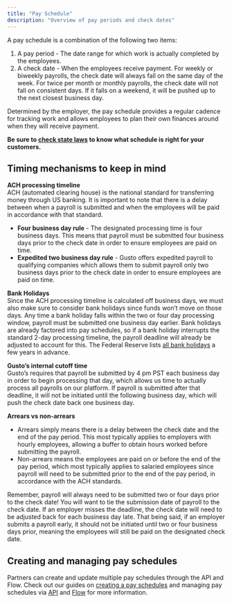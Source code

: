 ```yaml
---
title: "Pay Schedule"
description: "Overview of pay periods and check dates"
---
```

A pay schedule is a combination of the following two items:

1.  A pay period - The date range for which work is actually completed by the employees.
2.  A check date - When the employees receive payment. For weekly or biweekly payrolls, the check date will always fall on the same day of the week. For twice per month or monthly payrolls, the check date will not fall on consistent days. If it falls on a weekend, it will be pushed up to the next closest business day.

Determined by the employer, the pay schedule provides a regular cadence for tracking work and allows employees to plan their own finances around when they will receive payment.

**Be sure to [check state laws](https://www.dol.gov/agencies/whd/state/payday)
 to know what schedule is right for your customers.**

## Timing mechanisms to keep in mind

**ACH processing timeline**  
ACH (automated clearing house) is the national standard for transferring money through US banking. It is important to note that there is a delay between when a payroll is submitted and when the employees will be paid in accordance with that standard.

*   **Four business day rule** - The designated processing time is four business days. This means that payroll must be submitted four business days prior to the check date in order to ensure employees are paid on time.
*   **Expedited two business day rule** - Gusto offers expedited payroll to qualifying companies which allows them to submit payroll only two business days prior to the check date in order to ensure employees are paid on time.

**Bank Holidays**  
Since the ACH processing timeline is calculated off business days, we must also make sure to consider bank holidays since funds won’t move on those days. Any time a bank holiday falls within the two or four day processing window, payroll must be submitted one business day earlier. Bank holidays are already factored into pay schedules, so if a bank holiday interrupts the standard 2-day processing timeline, the payroll deadline will already be adjusted to account for this. The Federal Reserve lists [all bank holidays](https://www.federalpay.org/holidays)
 a few years in advance.

**Gusto’s internal cutoff time**  
Gusto’s requires that payroll be submitted by 4 pm PST each business day in order to begin processing that day, which allows us time to actually process all payrolls on our platform. If payroll is submitted after that deadline, it will not be initiated until the following business day, which will push the check date back one business day.

**Arrears vs non-arrears**

*   Arrears simply means there is a delay between the check date and the end of the pay period. This most typically applies to employers with hourly employees, allowing a buffer to obtain hours worked before submitting the payroll.
*   Non-arrears means the employees are paid on or before the end of the pay period, which most typically applies to salaried employees since payroll will need to be submitted prior to the end of the pay period, in accordance with the ACH standards.

Remember, payroll will always need to be submitted two or four days prior to the check date! You will want to tie the submission date of payroll to the check date. If an employer misses the deadline, the check date will need to be adjusted back for each business day late. That being said, if an employer submits a payroll early, it should not be initiated until two or four business days prior, meaning the employees will still be paid on the designated check date.

## Creating and managing pay schedules

Partners can create and update multiple pay schedules through the API and Flow. Check out our guides on [creating a pay schedules](/embedded-payroll/docs/create-a-pay-schedule)
 and managing pay schedules via [API](/embedded-payroll/docs/manage-pay-schedules-api)
 and [Flow](/embedded-payroll/docs/manage-pay-schedules-flow)
 for more information.

